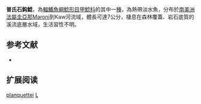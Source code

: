 {{Speciesbox
| name = 普氏石鈎鯰
| image = 
| image_width = 250px
| image_caption = 
| status = NE
| status_system = IUCN3.1
| genus = Lithoxus
| species = planquettei
| authority = [[Boeseman|Boeseman]], 1982
| synonyms = 
}} 
'''普氏石鈎鯰'''，為[[輻鰭魚綱|輻鰭魚綱]][[鯰形目|鯰形目]][[甲鯰科|甲鯰科]]的其中一[[種|種]]，為熱帶淡水魚，分布於[[南美洲|南美洲]][[法屬圭亞那|法屬圭亞那]]Maroni到Kaw河流域，體長可達7公分，棲息在森林覆蓋、岩石底質的溪流底層水域，生活習性不明。

==参考文献==
*{{FishBase_species|genus=Lithoxus|species=planquettei|year=2014|month=11}}

== 扩展阅读 ==
{{refbegin}}
{{wikispecies-inline|Lithoxus planquettei|普氏石鈎鯰}}
{{refend}}
{{Taxonbar|from=Q3767717}}

[[Category:石鈎鯰屬|planquettei]]
[[Category:1982年描述的魚類|L]]